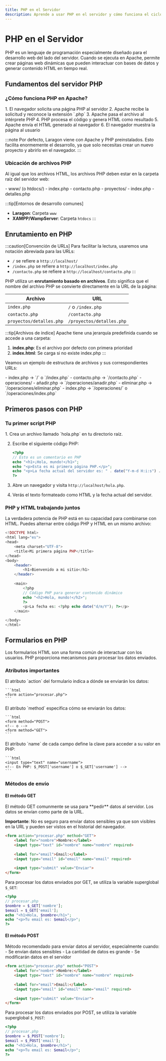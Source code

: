 ```yaml
---
title: PHP en el Servidor
description: Aprende a usar PHP en el servidor y cómo funciona el ciclo de vida de una petición HTTP.
---
```



# PHP en el Servidor

PHP es un lenguaje de programación especialmente diseñado para el desarrollo web del lado del servidor. Cuando se ejecuta en Apache, permite crear páginas web dinámicas que pueden interactuar con bases de datos y generar contenido HTML en tiempo real.

## Fundamentos del servidor PHP

### ¿Cómo funciona PHP en Apache?

<Card title="Ciclo de vida de una petición PHP" icon="information">
  1. El navegador solicita una página PHP al servidor
  2. Apache recibe la solicitud y reconoce la extensión `.php`
  3. Apache pasa el archivo al intérprete PHP
  4. PHP procesa el código y genera HTML como resultado
  5. Apache envía el HTML generado al navegador
  6. El navegador muestra la página al usuario
</Card>

:::note
Por defecto, Laragon viene con Apache y PHP preinstalados. Esto facilita enormemente el desarrollo, ya que solo necesitas crear un nuevo proyecto y abrirlo en el navegador.
:::

### Ubicación de archivos PHP

Al igual que los archivos HTML, los archivos PHP deben estar en la carpeta raíz del servidor web:

<FileTree>
- www/ (o htdocs/)
  - index.php
  - contacto.php
  - proyectos/
    - index.php
    - detalles.php
</FileTree>

:::tip[Entornos de desarrollo comunes]
- **Laragon**: Carpeta `www`
- **XAMPP/WampServer**: Carpeta `htdocs`
:::

## Enrutamiento en PHP

:::caution[Convención de URLs]
Para facilitar la lectura, usaremos una notación abreviada para las URLs:
- `/` se refiere a `http://localhost/`
- `/index.php` se refiere a `http://localhost/index.php`
- `/contacto.php` se refiere a `http://localhost/contacto.php`
:::

PHP utiliza un **enrutamiento basado en archivos**. Esto significa que el nombre del archivo PHP se convierte directamente en la URL de la página:

| Archivo | URL |
|---------|-----|
| `index.php` | `/` o `/index.php` |
| `contacto.php` | `/contacto.php` |
| `proyectos/detalles.php` | `/proyectos/detalles.php` |

:::tip[Archivos de índice]
Apache tiene una jerarquía predefinida cuando se accede a una carpeta:
1. **index.php**: Es el archivo por defecto con primera prioridad
2. **index.html**: Se carga si no existe index.php
:::

Veamos un ejemplo de estructura de archivos y sus correspondientes URLs:

<FileTree>
- index.php → `/` o `/index.php`
- contacto.php → `/contacto.php`
- operaciones/
  - añadir.php → `/operaciones/anadir.php`
  - eliminar.php → `/operaciones/eliminar.php`
  - index.php → `/operaciones/` o `/operaciones/index.php`
</FileTree>

## Primeros pasos con PHP

### Tu primer script PHP

<Steps>
1. Crea un archivo llamado `hola.php` en tu directorio raíz.

2. Escribe el siguiente código PHP:
   ```php
   <?php
   // Esto es un comentario en PHP
   echo "<h1>¡Hola, mundo!</h1>";
   echo "<p>Esta es mi primera página PHP.</p>";
   echo "<p>La fecha actual del servidor es: " . date("Y-m-d H:i:s") . "</p>";
   ?>
   ```

3. Abre un navegador y visita `http://localhost/hola.php`.

4. Verás el texto formateado como HTML y la fecha actual del servidor.
</Steps>

### PHP y HTML trabajando juntos

La verdadera potencia de PHP está en su capacidad para combinarse con HTML. Puedes alternar entre código PHP y HTML en un mismo archivo:

```php
<!DOCTYPE html>
<html lang="es">
<head>
    <meta charset="UTF-8">
    <title>Mi primera página PHP</title>
</head>
<body>
    <header>
        <h1>Bienvenido a mi sitio</h1>
    </header>
    
    <main>
        <?php
        // Código PHP para generar contenido dinámico
        echo "<h2>Hola, mundo!</h2>";
        ?>
        <p>La fecha es: <?php echo date("d/m/Y"); ?></p>
    </main>

</body>
</html>
```

## Formularios en PHP

Los formularios HTML son una forma común de interactuar con los usuarios. PHP proporciona mecanismos para procesar los datos enviados.

### Atributos importantes

<Tabs>
  <TabItem label="action">
    El atributo `action` del formulario indica a dónde se enviarán los datos:
    
    ```html
    <form action="procesar.php">
    ```
  </TabItem>
  <TabItem label="method">
    El atributo `method` especifica cómo se enviarán los datos:
    
    ```html
    <form method="POST">
    <!-- o -->
    <form method="GET">
    ```
  </TabItem>
  <TabItem label="name">
    El atributo `name` de cada campo define la clave para acceder a su valor en PHP:
    
    ```html
    <input type="text" name="username">
    <!-- En PHP: $_POST['username'] o $_GET['username'] -->
    ```
  </TabItem>
</Tabs>

### Métodos de envío

#### El método GET

<Card title="Método GET" icon="warning">
El método GET comunmente se usa para **pedir** datos al servidor. Los datos se envían como parte de la URL.

**Importante**: No es seguro para enviar datos sensibles ya que son visibles en la URL y pueden ser vistos en el historial del navegador.
</Card>

```html
<form action="procesar.php" method="GET">
    <label for="nombre">Nombre:</label>
    <input type="text" id="nombre" name="nombre" required>
    
    <label for="email">Email:</label>
    <input type="email" id="email" name="email" required>
    
    <input type="submit" value="Enviar">
</form>
```

Para procesar los datos enviados por GET, se utiliza la variable superglobal `$_GET`:

```php
<?php
// procesar.php
$nombre = $_GET['nombre'];
$email = $_GET['email'];
echo "<h1>Hola, $nombre</h1>";
echo "<p>Tu email es: $email</p>";
?>
```

#### El método POST

<Card title="Método POST" icon="approve">
Método recomendado para enviar datos al servidor, especialmente cuando:
- Se envían datos sensibles
- La cantidad de datos es grande
- Se modificarán datos en el servidor
</Card>

```html
<form action="procesar.php" method="POST">
    <label for="nombre">Nombre:</label>
    <input type="text" id="nombre" name="nombre" required>
    
    <label for="email">Email:</label>
    <input type="email" id="email" name="email" required>
    
    <input type="submit" value="Enviar">
</form>
```

Para procesar los datos enviados por POST, se utiliza la variable superglobal `$_POST`:

```php
<?php
// procesar.php
$nombre = $_POST['nombre'];
$email = $_POST['email'];
echo "<h1>Hola, $nombre</h1>";
echo "<p>Tu email es: $email</p>";
?>
```

